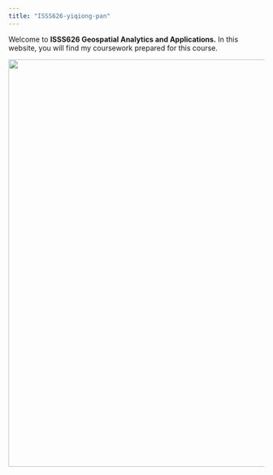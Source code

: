 ```yaml
---
title: "ISSS626-yiqiong-pan"
---
```


Welcome to **ISSS626 Geospatial Analytics and Applications.** In this website, you will find my coursework prepared for this course.

![](images/cover%20page.png){fig-align="center" width="800"}
